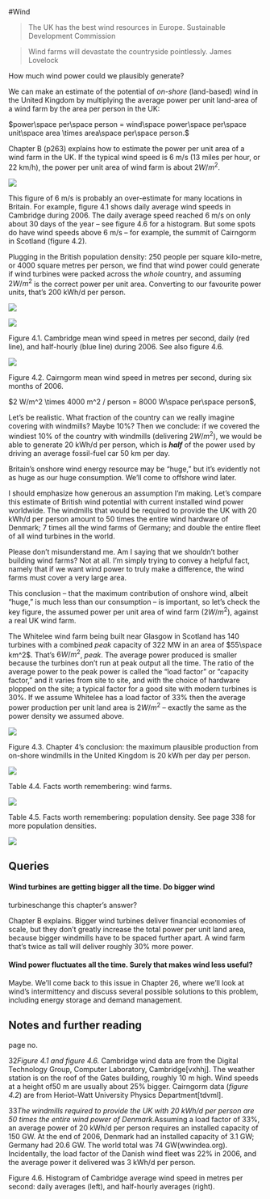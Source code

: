 #Wind

> The UK has the best wind resources in Europe. Sustainable Development
> Commission

> Wind farms will devastate the countryside pointlessly. James Lovelock

How much wind power could we plausibly generate?

We can make an estimate of the potential of *on-shore* (land-based) wind in the
United Kingdom by multiplying the average power per unit land-area of a wind
farm by the area per person in the UK:

$power\space per\space person = wind\space power\space per\space unit\space area \times area\space per\space person.$

Chapter B (p263) explains how to estimate the power per unit area of a wind
farm in the UK. If the typical wind speed is 6 m/s (13 miles per hour, or 22
km/h), the power per unit area of wind farm is about $2 W/m^2$.

![](images/figure25.png)

This figure of 6 m/s is probably an over-estimate for many locations in
Britain. For example, figure 4.1 shows daily average wind speeds in Cambridge
during 2006. The daily average speed reached 6 m/s on only about 30 days of the
year – see figure 4.6 for a histogram. But some spots do have wind speeds above
6 m/s – for example, the summit of Cairngorm in Scotland (figure 4.2).

Plugging in the British population density: 250 people per square kilo-metre,
or 4000 square metres per person, we find that wind power could generate if
wind turbines were packed across the *whole* country, and assuming $2 W/m^2$ is
the correct power per unit area. Converting to our favourite power units,
that's 200 kWh/d per person.

![](images/figure26.png)

![](images/figure333.png)

Figure 4.1. Cambridge mean wind speed in metres per second, daily (red
line), and half-hourly (blue line) during 2006. See also figure 4.6.

![](images/figure400.png)

Figure 4.2. Cairngorm mean wind speed in metres per second, during six
months of 2006.


$2 W/m^2 \times 4000 m^2 / person = 8000 W\space per\space person$,

Let's be realistic. What fraction of the country can we really imagine covering
with windmills? Maybe 10%? Then we conclude: if we covered the windiest 10% of
the country with windmills (delivering $2 W/m^2$), we would be able to generate
20 kWh/d per person, which is ***half*** of the power used by driving an
average fossil-fuel car 50 km per day.

Britain's onshore wind energy resource may be "huge," but it's evidently not as
huge as our huge consumption. We'll come to offshore wind later.

I should emphasize how generous an assumption I'm making. Let's compare this
estimate of British wind potential with current installed wind power worldwide.
The windmills that would be required to provide the UK with 20 kWh/d per person
amount to 50 times the entire wind hardware of Denmark; 7 times all the wind
farms of Germany; and double the entire fleet of all wind turbines in the
world.

Please don't misunderstand me. Am I saying that we shouldn't bother building
wind farms? Not at all. I'm simply trying to convey a helpful fact, namely that
if we want wind power to truly make a difference, the wind farms must cover a
very large area.

This conclusion – that the maximum contribution of onshore wind, albeit "huge,"
is much less than our consumption – is important, so let's check the key
figure, the assumed power per unit area of wind farm ($2 W/m^2$), against a real
UK wind farm.

The Whitelee wind farm being built near Glasgow in Scotland has 140 turbines
with a combined *peak* capacity of 322 MW in an area of $55\space km^2$. That's $6 W/m^2$, *peak*. The average power produced is smaller because the turbines
don't run at peak output all the time. The ratio of the average power to the
peak power is called the "load factor" or "capacity factor," and it varies from
site to site, and with the choice of hardware plopped on the site; a typical
factor for a good site with modern turbines is 30%. If we assume Whitelee has a
load factor of 33% then the average power production per unit land area is $2 W/m^2$
– exactly the same as the power density we assumed above.

![](images/figure27.png)

Figure 4.3. Chapter 4's conclusion: the maximum plausible production from
on-shore windmills in the United Kingdom is 20 kWh per day per person.

![](images/figure401.png)

Table 4.4. Facts worth remembering: wind farms.

![](images/figure402.png)

Table 4.5. Facts worth remembering: population density. See page 338
for more population densities.

![](images/figure28.png)

Queries
-------

#### Wind turbines are getting bigger all the time. Do bigger wind
turbineschange this chapter's answer?

Chapter B explains. Bigger wind turbines deliver financial economies of scale,
but they don't greatly increase the total power per unit land area, because
bigger windmills have to be spaced further apart. A wind farm that's twice as
tall will deliver roughly 30% more power.

#### Wind power fluctuates all the time. Surely that makes wind less useful?

Maybe. We'll come back to this issue in Chapter 26, where we'll look at wind's
intermittency and discuss several possible solutions to this problem, including
energy storage and demand management.

Notes and further reading
-------------------------

page no.

32*Figure 4.1 and figure 4.6.* Cambridge wind data are from the Digital
Technology Group, Computer Laboratory, Cambridge[vxhhj]. The weather station is
on the roof of the Gates building, roughly 10 m high. Wind speeds at a height
of50 m are usually about 25% bigger. Cairngorm data (*figure 4.2*) are from
Heriot–Watt University Physics Department[tdvml].

33*The windmills required to provide the UK with 20 kWh/d per person are 50
times the entire wind power of Denmark.*Assuming a load factor of 33%, an
average power of 20 kWh/d per person requires an installed capacity of 150 GW.
At the end of 2006, Denmark had an installed capacity of 3.1 GW; Germany had
20.6 GW. The world total was 74 GW(wwindea.org).  Incidentally, the load factor
of the Danish wind fleet was 22% in 2006, and the average power it delivered
was 3 kWh/d per person.

Figure 4.6. Histogram of Cambridge average wind speed in metres per second:
daily averages (left), and half-hourly averages (right).
